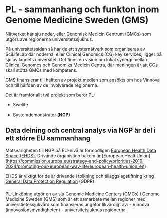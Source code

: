 # PL - sammanhang och funkton inom Genome Medicine Sweden (GMS)

Nätverket har sju noder, eller Genomisk Medicin Centrum (GMCs) som utgörs ave regionerna universitetssjukhus.

På universitetssidan så har de ett systernätverk som organiseras av SciLifeLab där noderna, eller Clinical Genomics (CG) key services, ligger på sju av landets universitet. Det finns en vision om lokal synergi mellan Clinical Genomcs och Genomiks Medicin Centra, där meningen är att CGs skall stötta GMCs med kompetens.

GMS finansierar till hälften av projekt medlen som ansökts om hos Vinnova och till hälfden av de involverade regionerna.

Det är framför allt två projekt som berör PL:

-   Swelife

-   Systemdemonstrator **(NGP)**

## Data delning och central analys via NGP är del i ett större EU sammanhang

Motsvarigheten till NGP på EU-nivå är förmodligen [European Health Data Space (EHDS)](https://health.ec.europa.eu/ehealth-digital-health-and-care/european-health-data-space_en). Drivande organistino bakom är \[European Healt Union\](<https://commission.europa.eu/strategy-and-policy/priorities-2019-2024/promoting-our-european-way-life/european-health-union_en>)

EHDS är viktigt för de är drivande i tolkning och tilläggslagstiftning kring [General Data Protection Regulation](https://gdpr-info.eu/) (GDPR)

### 

PL-Linköping utgör en av sju Genomic Medicine Centers (GMCs) i Genome Medicine Sweden (GMS) som är ett samarbete mellan regioner med universtietessjukvård som finansieras ungeför likvärdigt av: - Vinnova (innovasionsmyndigheten) - universitetsjukhus regionerna
